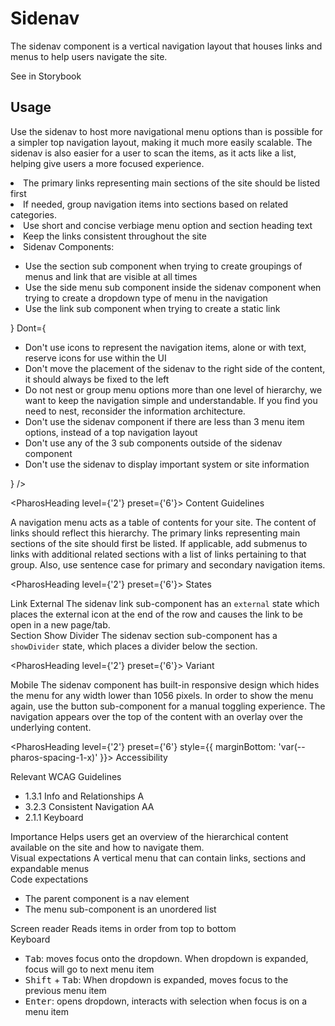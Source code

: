 # Sidenav


<div style={{ marginBottom: 'var(--pharos-spacing-5-x)' }}>
  <p style={{ fontSize: 'var(--pharos-type-scale-6)', lineHeight: '2rem' }}>
    The sidenav component is a vertical navigation layout that houses links and menus to help users
    navigate the site.
  </p>
  <PharosLink href="#" target="_blank">
    See in Storybook
  </PharosLink>
</div>

## Usage

<div style={{ marginBottom: 'var(--pharos-spacing-3-x)' }}>
  <p>
    Use the sidenav to host more navigational menu options than is possible for a simpler top
    navigation layout, making it much more easily scalable. The sidenav is also easier for a user to
    scan the items, as it acts like a list, helping give users a more focused experience.
  </p>
</div>

<PageSection title="Best Practices">
  <BestPractices
    Do={
      <ul>
        <li>The primary links representing main sections of the site should be listed first</li>
        <li>If needed, group navigation items into sections based on related categories.</li>
        <li>Use short and concise verbiage menu option and section heading text</li>
        <li>Keep the links consistent throughout the site</li>
        <li>Sidenav Components:</li>
        <ul>
          <li>
            Use the section sub component when trying to create groupings of menus and link that are
            visible at all times
          </li>
          <li>
            Use the side menu sub component inside the sidenav component when trying to create a
            dropdown type of menu in the navigation
          </li>
          <li>Use the link sub component when trying to create a static link</li>
        </ul>
      </ul>
    }
    Dont={
      <ul>
        <li>
          Don't use icons to represent the navigation items, alone or with text, reserve icons for
          use within the UI
        </li>
        <li>
          Don't move the placement of the sidenav to the right side of the content, it should always
          be fixed to the left
        </li>
        <li>
          Do not nest or group menu options more than one level of hierarchy, we want to keep the
          navigation simple and understandable. If you find you need to nest, reconsider the
          information architecture.
        </li>
        <li>
          Don't use the sidenav component if there are less than 3 menu item options, instead of a
          top navigation layout
        </li>
        <li>Don't use any of the 3 sub components outside of the sidenav component</li>
        <li>Don't use the sidenav to display important system or site information</li>
      </ul>
    }
  />
</PageSection>

<PharosHeading level={'2'} preset={'6'}>
  Content Guidelines
</PharosHeading>

<div style={{ marginBottom: 'var(--pharos-spacing-5-x)' }}>
  <div style={{ marginBottom: 'var(--pharos-spacing-3-x)' }}>
    A navigation menu acts as a table of contents for your site. The content of links should reflect
    this hierarchy. The primary links representing main sections of the site should first be listed.
    If applicable, add submenus to links with additional related sections with a list of links
    pertaining to that group. Also, use sentence case for primary and secondary navigation items.
  </div>
</div>

<PharosHeading level={'2'} preset={'6'}>
  States
</PharosHeading>

<div style={{ marginBottom: 'var(--pharos-spacing-5-x)' }}>
  <div style={{ marginBottom: 'var(--pharos-spacing-3-x)' }}>
    <PharosHeading level={'3'} preset={'4'}>
      Link
    </PharosHeading>
    <PharosHeading level={'4'} preset={'1--bold'}>
      External
    </PharosHeading>
    The sidenav link sub-component has an <code>external</code> state which places the external icon
    at the end of the row and causes the link to be open in a new page/tab.
  </div>
  <div style={{ marginBottom: 'var(--pharos-spacing-3-x)' }}>
    <PharosHeading level={'3'} preset={'4'}>
      Section
    </PharosHeading>
    <PharosHeading level={'4'} preset={'1--bold'}>
      Show Divider
    </PharosHeading>
    The sidenav section sub-component has a <code>showDivider</code> state, which places a divider
    below the section.
  </div>
</div>

<PharosHeading level={'2'} preset={'6'}>
  Variant
</PharosHeading>

<div style={{ marginBottom: 'var(--pharos-spacing-5-x)' }}>
  <div style={{ marginBottom: 'var(--pharos-spacing-3-x)' }}>
    <PharosHeading level={'3'} preset={'4'}>
      Mobile
    </PharosHeading>
    The sidenav component has built-in responsive design which hides the menu for any width lower than
    1056 pixels. In order to show the menu again, use the button sub-component for a manual toggling
    experience. The navigation appears over the top of the content with an overlay over the underlying
    content.
  </div>
</div>

<PharosHeading level={'2'} preset={'6'} style={{ marginBottom: 'var(--pharos-spacing-1-x)' }}>
  Accessibility
</PharosHeading>

<div style={{ marginBottom: 'var(--pharos-spacing-5-x)' }}>
  <div style={{ marginBottom: 'var(--pharos-spacing-3-x)' }}>
    <PharosHeading level={'3'} preset={'2'}>
      Relevant WCAG Guidelines
    </PharosHeading>
    <ul style={{ marginBottom: 'var(--pharos-spacing-1-x)' }}>
      <li>
        <PharosLink href="https://www.w3.org/WAI/WCAG21/Understanding/info-and-relationships.html">
          1.3.1 Info and Relationships A
        </PharosLink>
      </li>
      <li>
        <PharosLink href="https://www.w3.org/WAI/WCAG21/Understanding/consistent-navigation">
          3.2.3 Consistent Navigation AA
        </PharosLink>
      </li>
      <li>
        <PharosLink href="https://www.w3.org/WAI/WCAG21/Understanding/keyboard">
          2.1.1 Keyboard
        </PharosLink>
      </li>
    </ul>
  </div>
  <div style={{ marginBottom: 'var(--pharos-spacing-3-x)' }}>
    <PharosHeading level={'3'} preset={'2'}>
      Importance
    </PharosHeading>
    Helps users get an overview of the hierarchical content available on the site and how to navigate
    them.
  </div>
  <div style={{ marginBottom: 'var(--pharos-spacing-3-x)' }}>
    <PharosHeading level={'3'} preset={'2'}>
      Visual expectations
    </PharosHeading>
    A vertical menu that can contain links, sections and expandable menus
  </div>
  <div style={{ marginBottom: 'var(--pharos-spacing-3-x)' }}>
    <PharosHeading level={'3'} preset={'2'}>
      Code expectations
    </PharosHeading>
    <ul>
      <li>The parent component is a nav element</li>
      <li>The menu sub-component is an unordered list</li>
    </ul>
  </div>
  <div style={{ marginBottom: 'var(--pharos-spacing-3-x)' }}>
    <PharosHeading level={'3'} preset={'2'}>
      Screen reader
    </PharosHeading>
    Reads items in order from top to bottom
  </div>
  <div style={{ marginBottom: 'var(--pharos-spacing-3-x)' }}>
    <PharosHeading level={'3'} preset={'2'}>
      Keyboard
    </PharosHeading>
    <ul>
      <li>
        <kbd>Tab</kbd>: moves focus onto the dropdown. When dropdown is expanded, focus will go to
        next menu item
      </li>
      <li>
        <kbd>Shift</kbd> + <kbd>Tab</kbd>: When dropdown is expanded, moves focus to the previous
        menu item
      </li>
      <li>
        <kbd>Enter</kbd>: opens dropdown, interacts with selection when focus is on a menu item
      </li>
    </ul>
  </div>
</div>

